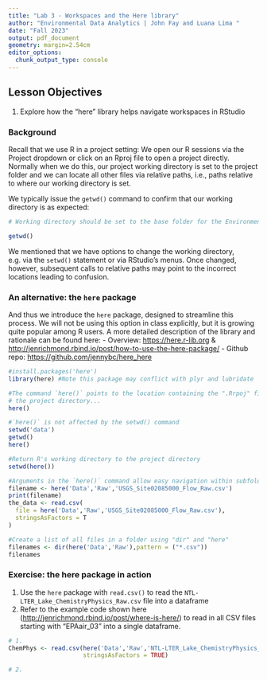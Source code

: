 ```yaml
---
title: "Lab 3 - Workspaces and the Here library"
author: "Environmental Data Analytics | John Fay and Luana Lima "
date: "Fall 2023"
output: pdf_document
geometry: margin=2.54cm
editor_options: 
  chunk_output_type: console
---
```


## Lesson Objectives

1.  Explore how the "here" library helps navigate workspaces in RStudio

### Background

Recall that we use R in a project setting: We open our R sessions via the Project dropdown or click on an Rproj file to open a project directly. Normally when we do this, our project working directory is set to the project folder and we can locate all other files via relative paths, i.e., paths relative to where our working directory is set.

We typically issue the `getwd()` command to confirm that our working directory is as expected:

```r
# Working directory should be set to the base folder for the Environmental Data Analytics Course repository, i.e., the folder that houses the R Project file.

getwd()
```

We mentioned that we have options to change the working directory, e.g. via the `setwd()` statement or via RStudio's menus. Once changed, however, subsequent calls to relative paths may point to the incorrect locations leading to confusion.

### An alternative: the `here` package

And thus we introduce the `here` package, designed to streamline this process. We will not be using this option in class explicitly, but it is growing quite popular among R users. A more detailed description of the library and rationale can be found here: - Overview: <https://here.r-lib.org> & <http://jenrichmond.rbind.io/post/how-to-use-the-here-package/> - Github repo: <https://github.com/jennybc/here_here>

```r
#install.packages('here')
library(here) #Note this package may conflict with plyr and lubridate

#The command `here()` points to the location containing the ".Rrpoj" file, i.e. 
# the project directory...
here() 

#`here()` is not affected by the setwd() command
setwd('data')
getwd()
here()

#Return R's working directory to the project directory
setwd(here())

#Arguments in the `here()` command allow easy navigation within subfolders
filename <- here('Data','Raw','USGS_Site02085000_Flow_Raw.csv')
print(filename)
the_data <- read.csv(
  file = here('Data','Raw','USGS_Site02085000_Flow_Raw.csv'),
  stringsAsFactors = T
)

#Create a list of all files in a folder using "dir" and "here"
filenames <- dir(here('Data','Raw'),pattern = ("*.csv"))
filenames
```

### Exercise: the here package in action

1.  Use the `here` package with `read.csv()` to read the `NTL-LTER_Lake_ChemistryPhysics_Raw.csv` file into a dataframe
2.  Refer to the example code shown here (<http://jenrichmond.rbind.io/post/where-is-here/>) to read in all CSV files starting with "EPAair_03" into a single dataframe.

```r

# 1. 
ChemPhys <- read.csv(here('Data','Raw','NTL-LTER_Lake_ChemistryPhysics_Raw.csv'),
                     stringsAsFactors = TRUE)

# 2.

```
